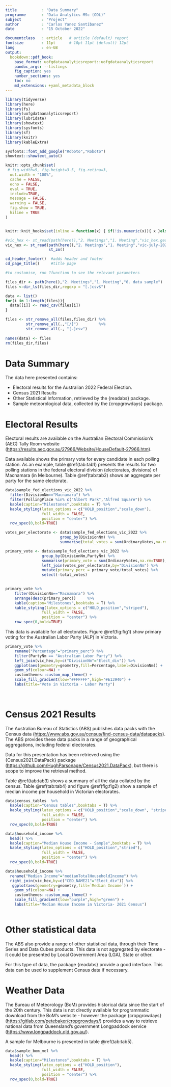 ```yaml
---
title           : "Data Summary"
programme       : "Data Analytics MSc (ODL)"
subject         : "Project"
author          : "Carlos Yanez Santibanez"
date            : "15 October 2022"

documentclass   : article   # article (default) report
fontsize        : 11pt      # 10pt 11pt (default) 12pt
lang            : en-GB
output:
  bookdown::pdf_book:
    base_format: uofgdataanalyticsreport::uofgdataanalyticsreport
    pandoc_args: --listings
    fig_caption: yes
    number_sections: yes
    toc: no
    md_extensions: +yaml_metadata_block
---
```


```r

library(tidyverse)
library(here)
library(fs)
library(uofgdataanalyticsreport)
library(lubridate)
library(showtext)
library(sysfonts)
library(sf)
library(knitr)
library(kableExtra)

sysfonts::font_add_google("Roboto","Roboto")
showtext::showtext_auto()

knitr::opts_chunk$set(
 # fig.width=9, fig.height=3.5, fig.retina=3,
  out.width = "100%",
  cache = FALSE,
  echo = FALSE,
  eval = TRUE,
  include=TRUE,
  message = FALSE, 
  warning = FALSE,
  fig.show = TRUE,
  hiline = TRUE
)


knitr::knit_hooks$set(inline = function(x) { if(!is.numeric(x)){ x }else{ digits_formatter(x,sig_digits = 3) } })

#vic_hex <- st_read(path(here(),"2. Meetings","1. Meeting","vic_hex.geojson"))
vic_hex <- st_read(path(here(),"2. Meetings","1. Meeting","vic-july-2021-esri","E_VIC21_region.shp")) %>%
                   st_zm()

```

```r
cd_header_footer()  #adds header and footer
cd_page_title()     #title page

#to customise, run ?function to see the relevant parameters
```

```r

files_dir <- path(here(),"2. Meetings","1. Meeting","0. data sample")
files <-dir_ls(files_dir,regexp = "[.]csv$")

data <- list()
for(i in 1:length(files)){
  data[[i]] <- read_csv(files[i])
}

files <- str_remove_all(files,files_dir) %>% 
         str_remove_all(.,"[/]")         %>%
         str_remove_all(., "[.]csv")
  
names(data) <- files
rm(files_dir,files)

```

# Data Summary

The data here presented contains:

-   Electoral results for the Australian 2022 Federal Election.
-   Census 2021 Results
-   Other Statistical Information, retrieved by the {readabs} package.
-   Sample meteorological data, collected by the {cropgrowdays} package.

# Electoral Results

Electoral results are available on the Australian Electoral Commission's (AEC) Tally Room website (<https://results.aec.gov.au/27966/Website/HouseDefault-27966.htm>).

Data available shows the primary vote for every candidate in each polling station. As an example, table \@ref(tab:tab1) presents the results for two polling stations in the federal electoral division (electorates, divisions) of Macnamara (in Melbourne). Table \@ref(tab:tab2) shows an aggregate per party for the same electorate.

```r
data$sample_fed_elections_vic_2022 %>% 
  filter(DivisionNm=="Macnamara") %>%
  filter(PollingPlace %in% c("Albert Park","Alfred Square")) %>%
  kable(caption="Milestones",booktabs = T) %>%
  kable_styling(latex_options = c("HOLD_position","scale_down"),
                full_width = FALSE,
                position = "center") %>%
  row_spec(0,bold=TRUE)

```

```r

votes_per_electorate <- data$sample_fed_elections_vic_2022 %>%
                        group_by(DivisionNm) %>%
                        summarise(total_votes = sum(OrdinaryVotes,na.rm=TRUE),.groups="drop")

primary_vote <- data$sample_fed_elections_vic_2022 %>%
                group_by(DivisionNm,PartyNm) %>%
                summarise(primary_vote = sum(OrdinaryVotes,na.rm=TRUE),.groups="drop") %>%
                left_join(votes_per_electorate,by="DivisionNm") %>%
                mutate(primary_perc = primary_vote/total_votes) %>%
                select(-total_votes)
  

primary_vote %>% 
    filter(DivisionNm=="Macnamara") %>%
    arrange(desc(primary_perc))     %>%
    kable(caption="Milestones",booktabs = T) %>%
    kable_styling(latex_options = c("HOLD_position","striped"),
                full_width = FALSE,
                position = "center") %>%
    row_spec(0,bold=TRUE)


```

This data is available for all electorates. Figure \@ref(fig:fig1) show primary voting for the Australian Labor Party (ALP) in Victoria.

```r


primary_vote %>% 
    rename("Percentage"="primary_perc") %>%
    filter(PartyNm == "Australian Labor Party") %>%
    left_join(vic_hex,by=c("DivisionNm"="Elect_div")) %>%
    ggplot(aes(geometry=geometry,fill=Percentage,label=DivisionNm)) +
    geom_sf(colour=NA) +
    customthemes::custom_map_theme() +
    scale_fill_gradient(low="#FFFFFF",high="#E13940") +
    labs(title="Vote in Victoria - Labor Party")
  
  

```

# Census 2021 Results

The Australian Bureau of Statistics (ABS) publishes data packs with the Census data (<https://www.abs.gov.au/census/find-census-data/datapacks>). The ABS provides these data packs in a range of geographical aggregations, including federal electorates.

Data for this presentation has been retrieved using the {Census2021.DataPack} package (<https://github.com/HughParsonage/Census2021.DataPack>), but there is scope to improve the retrieval method.

Table \@ref(tab:tab3) shows a summary of all the data collated by the census. Table \@ref(tab:tab4) and figure \@ref(fig:fig2) show a sample of median income per household in Victorian electorates.

```r
data$census_tables  %>%
  kable(caption="Census tables",booktabs = T) %>%
  kable_styling(latex_options = c("HOLD_position","scale_down", "striped"),
                full_width = FALSE,
                position = "center") %>%
  row_spec(0,bold=TRUE)

```

```r
data$household_income %>%
  head() %>%
  kable(caption="Median House Income - Sample",booktabs = T) %>%
  kable_styling(latex_options = c("HOLD_position","stried"),
                full_width = FALSE,
                position = "center") %>%
  row_spec(0,bold=TRUE)

```

```r
data$household_income %>% 
  rename("Median Income"="medianTotalHouseholdIncome") %>%
  right_join(vic_hex,by=c("CED_NAME21"="Elect_div")) %>%
   ggplot(aes(geometry=geometry,fill=`Median Income`)) +
    geom_sf(colour=NA) +
    customthemes::custom_map_theme() +
    scale_fill_gradient(low="purple",high="green") +
    labs(title="Median House Income in Victoria- 2021 Census")
  
```

# Other statistical data

The ABS also provide a range of other statistical data, through their Time Series and Data Cubes products. This data is not aggregated by electorate - it could be presented by Local Government Area (LGA), State or other.

For this type of data, the package {readabs} provide a good interface. This data can be used to supplement Census data if necessary.

# Weather Data

The Bureau of Meteorology (BoM) provides historical data since the start of the 20th century. This data is not directly available for programmatic download from the BoM's website - however the package {cropgrowdays} (<https://gitlab.com/petebaker/cropgrowdays/>) provides a way to retrieve national data from Queensland's government Longpaddock service (<https://www.longpaddock.qld.gov.au/>).

A sample for Melbourne is presented in table \@ref(tab:tab5).

```r
data$sample_bom_mel %>%
  head() %>%
  kable(caption="Milestones",booktabs = T) %>%
  kable_styling(latex_options = c("HOLD_position"),
                full_width = FALSE,
                position = "center") %>%
  row_spec(0,bold=TRUE)

```
